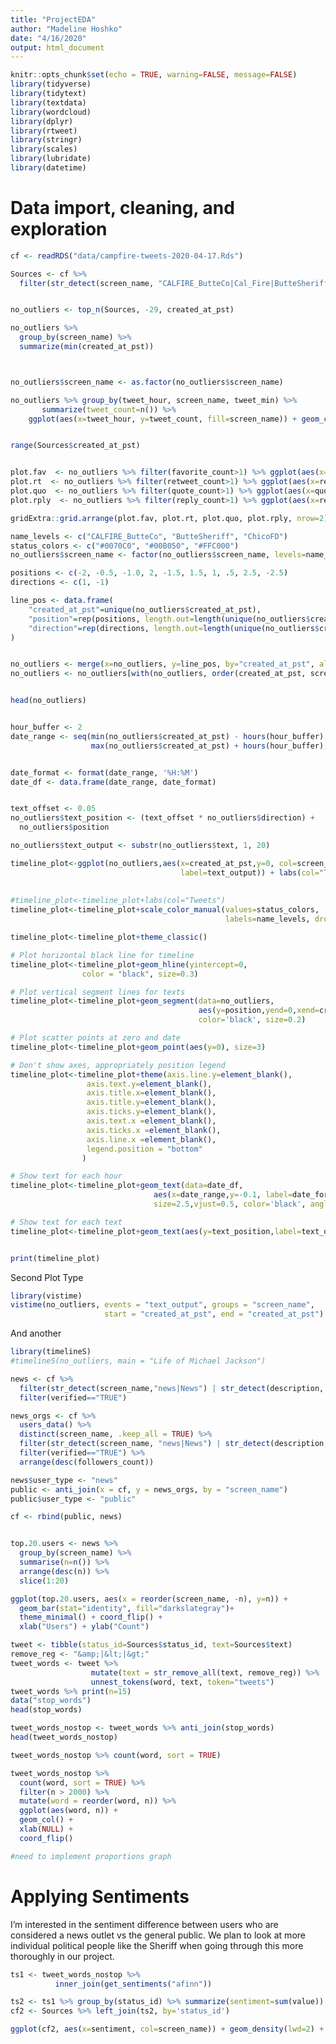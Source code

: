 ```yaml
---
title: "ProjectEDA"
author: "Madeline Hoshko"
date: "4/16/2020"
output: html_document
---
```


```r
knitr::opts_chunk$set(echo = TRUE, warning=FALSE, message=FALSE)
library(tidyverse)
library(tidytext)
library(textdata)
library(wordcloud)
library(dplyr)
library(rtweet)
library(stringr)
library(scales)
library(lubridate)
library(datetime)
```


# Data import, cleaning, and exploration 
```r
cf <- readRDS("data/campfire-tweets-2020-04-17.Rds")

Sources <- cf %>%
  filter(str_detect(screen_name, "CALFIRE_ButteCo|Cal_Fire|ButteSheriff|ChicoPolice|ChicoFD|CountyOfButte|Paradise_CA"))


no_outliers <- top_n(Sources, -29, created_at_pst)

no_outliers %>%
  group_by(screen_name) %>%
  summarize(min(created_at_pst))



no_outliers$screen_name <- as.factor(no_outliers$screen_name)

no_outliers %>% group_by(tweet_hour, screen_name, tweet_min) %>% 
       summarize(tweet_count=n()) %>% 
    ggplot(aes(x=tweet_hour, y=tweet_count, fill=screen_name)) + geom_col()


range(Sources$created_at_pst)


plot.fav  <- no_outliers %>% filter(favorite_count>1) %>% ggplot(aes(x=favorite_count, fill=screen_name)) + geom_histogram()
plot.rt  <- no_outliers %>% filter(retweet_count>1) %>% ggplot(aes(x=retweet_count, fill=screen_name)) + geom_histogram()
plot.quo  <- no_outliers %>% filter(quote_count>1) %>% ggplot(aes(x=quote_count, fill=screen_name)) + geom_histogram()
plot.rply  <- no_outliers %>% filter(reply_count>1) %>% ggplot(aes(x=reply_count, fill=screen_name)) + geom_histogram()

gridExtra::grid.arrange(plot.fav, plot.rt, plot.quo, plot.rply, nrow=2)
```


```r

name_levels <- c("CALFIRE_ButteCo", "ButteSheriff", "ChicoFD")
status_colors <- c("#0070C0", "#00B050", "#FFC000")
no_outliers$screen_name <- factor(no_outliers$screen_name, levels=name_levels, ordered=TRUE)

positions <- c(-2, -0.5, -1.0, 2, -1.5, 1.5, 1, .5, 2.5, -2.5)
directions <- c(1, -1)

line_pos <- data.frame(
    "created_at_pst"=unique(no_outliers$created_at_pst),
    "position"=rep(positions, length.out=length(unique(no_outliers$created_at_pst))),
    "direction"=rep(directions, length.out=length(unique(no_outliers$created_at_pst)))
)


no_outliers <- merge(x=no_outliers, y=line_pos, by="created_at_pst", all = TRUE)
no_outliers <- no_outliers[with(no_outliers, order(created_at_pst, screen_name)), ]


head(no_outliers)


hour_buffer <- 2
date_range <- seq(min(no_outliers$created_at_pst) - hours(hour_buffer),
                  max(no_outliers$created_at_pst) + hours(hour_buffer), by='hour')


date_format <- format(date_range, '%H:%M')
date_df <- data.frame(date_range, date_format)


text_offset <- 0.05
no_outliers$text_position <- (text_offset * no_outliers$direction) +
  no_outliers$position

no_outliers$text_output <- substr(no_outliers$text, 1, 20)
```

```r
timeline_plot<-ggplot(no_outliers,aes(x=created_at_pst,y=0, col=screen_name,
                                      label=text_output)) + labs(col="Tweets")
  
  
#timeline_plot<-timeline_plot+labs(col="Tweets")
timeline_plot<-timeline_plot+scale_color_manual(values=status_colors,
                                                labels=name_levels, drop = FALSE)

timeline_plot<-timeline_plot+theme_classic()

# Plot horizontal black line for timeline
timeline_plot<-timeline_plot+geom_hline(yintercept=0, 
                color = "black", size=0.3)

# Plot vertical segment lines for texts
timeline_plot<-timeline_plot+geom_segment(data=no_outliers,
                                          aes(y=position,yend=0,xend=created_at_pst),
                                          color='black', size=0.2)

# Plot scatter points at zero and date
timeline_plot<-timeline_plot+geom_point(aes(y=0), size=3)

# Don't show axes, appropriately position legend
timeline_plot<-timeline_plot+theme(axis.line.y=element_blank(),
                 axis.text.y=element_blank(),
                 axis.title.x=element_blank(),
                 axis.title.y=element_blank(),
                 axis.ticks.y=element_blank(),
                 axis.text.x =element_blank(),
                 axis.ticks.x =element_blank(),
                 axis.line.x =element_blank(),
                 legend.position = "bottom"
                )

# Show text for each hour
timeline_plot<-timeline_plot+geom_text(data=date_df,
                                aes(x=date_range,y=-0.1, label=date_format),
                                size=2.5,vjust=0.5, color='black', angle=45)

# Show text for each text
timeline_plot<-timeline_plot+geom_text(aes(y=text_position,label=text_output),size=2.5)  


print(timeline_plot)
```
Second Plot Type 
```r
library(vistime)
vistime(no_outliers, events = "text_output", groups = "screen_name", 
                     start = "created_at_pst", end = "created_at_pst")

```
And another
```r
library(timelineS)
#timelineS(no_outliers, main = "Life of Michael Jackson")
```




```r
news <- cf %>%
  filter(str_detect(screen_name,"news|News") | str_detect(description, "news|News")) %>%
  filter(verified=="TRUE")

news_orgs <- cf %>%
  users_data() %>%
  distinct(screen_name, .keep_all = TRUE) %>%
  filter(str_detect(screen_name, "news|News") | str_detect(description, "news|News")) %>%
  filter(verified=="TRUE") %>%
  arrange(desc(followers_count)) 

news$user_type <- "news"
public <- anti_join(x = cf, y = news_orgs, by = "screen_name")
public$user_type <- "public"

cf <- rbind(public, news)


top.20.users <- news %>% 
  group_by(screen_name) %>% 
  summarise(n=n()) %>% 
  arrange(desc(n)) %>% 
  slice(1:20)

ggplot(top.20.users, aes(x = reorder(screen_name, -n), y=n)) +
  geom_bar(stat="identity", fill="darkslategray")+
  theme_minimal() + coord_flip() + 
  xlab("Users") + ylab("Count")
```


```r
tweet <- tibble(status_id=Sources$status_id, text=Sources$text)
remove_reg <- "&amp;|&lt;|&gt;"
tweet_words <- tweet %>% 
                  mutate(text = str_remove_all(text, remove_reg)) %>%
                  unnest_tokens(word, text, token="tweets")
tweet_words %>% print(n=15)
data("stop_words")
head(stop_words)

tweet_words_nostop <- tweet_words %>% anti_join(stop_words)
head(tweet_words_nostop)

tweet_words_nostop %>% count(word, sort = TRUE)

tweet_words_nostop %>%
  count(word, sort = TRUE) %>%
  filter(n > 2000) %>%
  mutate(word = reorder(word, n)) %>%
  ggplot(aes(word, n)) +
  geom_col() +
  xlab(NULL) +
  coord_flip()

#need to implement proportions graph
```



# Applying Sentiments
I'm interested in the sentiment difference between users who are considered a news outlet vs the general public. We plan to look at more individual political people like the Sheriff when going through this more thoroughly in our project. 

```r
ts1 <- tweet_words_nostop %>%
          inner_join(get_sentiments("afinn"))

ts2 <- ts1 %>% group_by(status_id) %>% summarize(sentiment=sum(value))
cf2 <- Sources %>% left_join(ts2, by='status_id')

ggplot(cf2, aes(x=sentiment, col=screen_name)) + geom_density(lwd=2) + theme_minimal()
```


